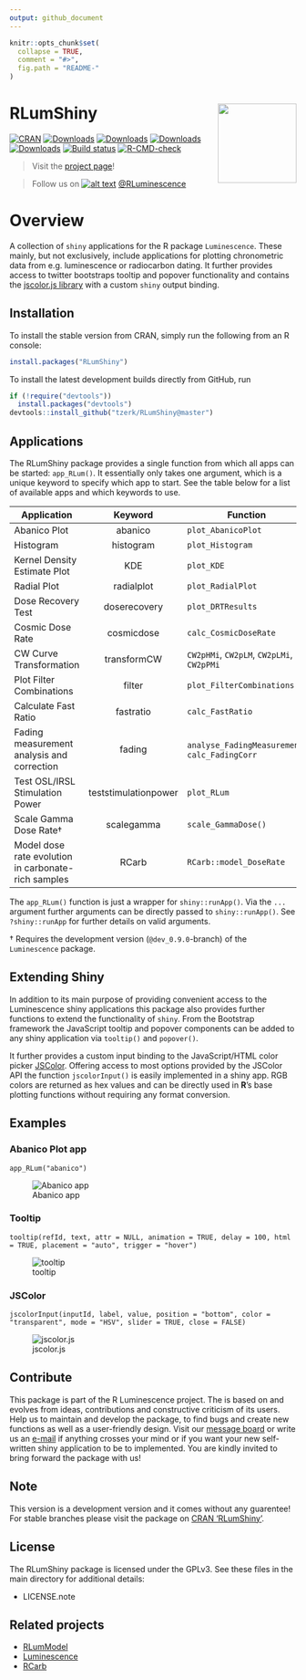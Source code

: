 ```yaml
---
output: github_document
---
```


<!-- README.md is generated from README.Rmd. Please edit that file -->

```r
knitr::opts_chunk$set(
  collapse = TRUE,
  comment = "#>",
  fig.path = "README-"
)
``` 

# RLumShiny <a href='https://tzerk.github.io/RLumShiny/'><img src='man/figures/logo.png' align="right" height="138.5" /></a>

<!-- badges: start -->
[![CRAN](http://www.r-pkg.org/badges/version/RLumShiny)](http://cran.rstudio.com/package=RLumShiny)
[![Downloads](http://cranlogs.r-pkg.org/badges/grand-total/RLumShiny)](http://www.r-pkg.org/pkg/RLumShiny)
[![Downloads](http://cranlogs.r-pkg.org/badges/RLumShiny)](http://www.r-pkg.org/pkg/RLumShiny)
[![Downloads](http://cranlogs.r-pkg.org/badges/last-week/RLumShiny)](http://www.r-pkg.org/pkg/RLumShiny)
[![Downloads](http://cranlogs.r-pkg.org/badges/last-day/RLumShiny)](http://www.r-pkg.org/pkg/RLumShiny)
[![Build status](https://ci.appveyor.com/api/projects/status/jp8ueedudbuhvtfe/branch/master?svg=true)](https://ci.appveyor.com/project/tzerk/rlumshiny/branch/master)
[![R-CMD-check](https://github.com/R-Lum/RLumShiny/workflows/R-CMD-check/badge.svg)](https://github.com/R-Lum/RLumShiny/actions)
<!-- badges: end -->

> Visit the <a href="https://tzerk.github.io/RLumShiny/" target="_blank">project page</a>!

> Follow us on [![alt text][1.1]][1] <a href="http://www.twitter.com/RLuminescence" target="_blank">@RLuminescence</a>

[1.1]: man/figures/twitter.png (twitter icon without padding)
[1]: http://www.twitter.com/RLuminescence

# Overview

A collection of `shiny` applications for the R package `Luminescence`. These mainly, but not exclusively, include applications for plotting chronometric data from e.g. luminescence or radiocarbon dating. It further provides access to twitter bootstraps tooltip and popover functionality and contains the [jscolor.js library](http://jscolor.com/) with a custom `shiny` output binding.

## Installation

To install the stable version from CRAN, simply run the following from an R console:

```r
install.packages("RLumShiny")
```

To install the latest development builds directly from GitHub, run

```r
if (!require("devtools"))
  install.packages("devtools")
devtools::install_github("tzerk/RLumShiny@master")
```

## Applications

The RLumShiny package provides a single function from which all apps can be started: `app_RLum()`. It essentially only takes one argument, which is a unique keyword to specify which app to start. See the table below for a list of available apps and which keywords to use.

| Application | Keyword | Function |
|-------------|:---------:|----------|
| Abanico Plot | abanico | `plot_AbanicoPlot` |
| Histogram | histogram | `plot_Histogram` |
| Kernel Density Estimate Plot | KDE | `plot_KDE` |
| Radial Plot | radialplot | `plot_RadialPlot` |
| Dose Recovery Test | doserecovery | `plot_DRTResults` |
| Cosmic Dose Rate | cosmicdose | `calc_CosmicDoseRate`|
| CW Curve Transformation | transformCW | `CW2pHMi`, `CW2pLM`, `CW2pLMi`, `CW2pPMi` |
| Plot Filter Combinations | filter | `plot_FilterCombinations` |
| Calculate Fast Ratio | fastratio | `calc_FastRatio` |
| Fading measurement analysis and correction | fading | `analyse_FadingMeasurement`, `calc_FadingCorr` |
| Test OSL/IRSL Stimulation Power | teststimulationpower | `plot_RLum` |
| Scale Gamma Dose Rate† | scalegamma | `scale_GammaDose()` |
| Model dose rate evolution in carbonate-rich samples | RCarb | `RCarb::model_DoseRate` |

The `app_RLum()` function is just a wrapper for `shiny::runApp()`. Via the `...` argument further arguments can be directly passed to `shiny::runApp()`. See `?shiny::runApp` for further details on valid arguments.

<!--- * Not yet available in the official CRAN release.  -->
† Requires the development version (`@dev_0.9.0`-branch) of the `Luminescence` package.

## Extending Shiny

In addition to its main purpose of providing convenient access to the Luminescence shiny applications this package also provides further functions to extend the functionality of `shiny`. From the Bootstrap framework the JavaScript tooltip and popover components can be added to any shiny application via `tooltip()` and `popover()`.

It further provides a custom input binding to the JavaScript/HTML color picker [JSColor](http://jscolor.com). Offering access to most options provided by the JSColor API the function `jscolorInput()` is easily implemented in a shiny app. RGB colors are returned as hex values and can be directly used in **R**'s base plotting functions without requiring any format conversion.

## Examples

### Abanico Plot app 

`app_RLum("abanico")`

![Abanico app](man/figures/abanico.png)

### Tooltip 

`tooltip(refId, text, attr = NULL, animation = TRUE, delay = 100, html = TRUE, placement = "auto", trigger = "hover")`

![tooltip](man/figures/tooltip.png)

### JSColor 

`jscolorInput(inputId, label, value, position = "bottom", color = "transparent", mode = "HSV", slider = TRUE, close = FALSE)`

![jscolor.js](man/figures/jscolor.png)

## Contribute

This package is part of the R Luminescence project. The is based on and evolves from ideas, contributions and constructive criticism of its users. Help us to maintain and develop the package, to find bugs and create new functions as well as a user-friendly design. Visit our [message board](https://forum.r-luminescence.de) or write us an [e-mail](mailto:team@r-luminescence.de) if anything crosses your mind or if you want your new self-written shiny application to be to implemented. You are kindly invited to bring forward the package with us!

## Note

This version is a development version and it comes without any guarentee! For stable branches please visit
the package on [CRAN 'RLumShiny'](http://cran.r-project.org/web/packages/RLumShiny/index.html).

## License

The RLumShiny package is licensed under the GPLv3. See these files in the main directory for additional details: 

- LICENSE.note

## Related projects 

* [RLumModel](https://github.com/R-Lum/RLumModel)
* [Luminescence](https://github.com/R-Lum/Luminescence)
* [RCarb](https://github.com/R-Lum/RCarb)

